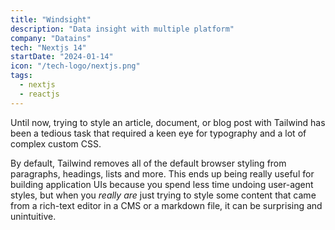 ```yaml
---
title: "Windsight"
description: "Data insight with multiple platform"
company: "Datains"
tech: "Nextjs 14"
startDate: "2024-01-14"
icon: "/tech-logo/nextjs.png"
tags:
  - nextjs
  - reactjs
---
```


Until now, trying to style an article, document, or blog post with Tailwind has been a tedious task that required a keen eye for typography and a lot of complex custom CSS.

By default, Tailwind removes all of the default browser styling from paragraphs, headings, lists and more. This ends up being really useful for building application UIs because you spend less time undoing user-agent styles, but when you _really are_ just trying to style some content that came from a rich-text editor in a CMS or a markdown file, it can be surprising and unintuitive.
